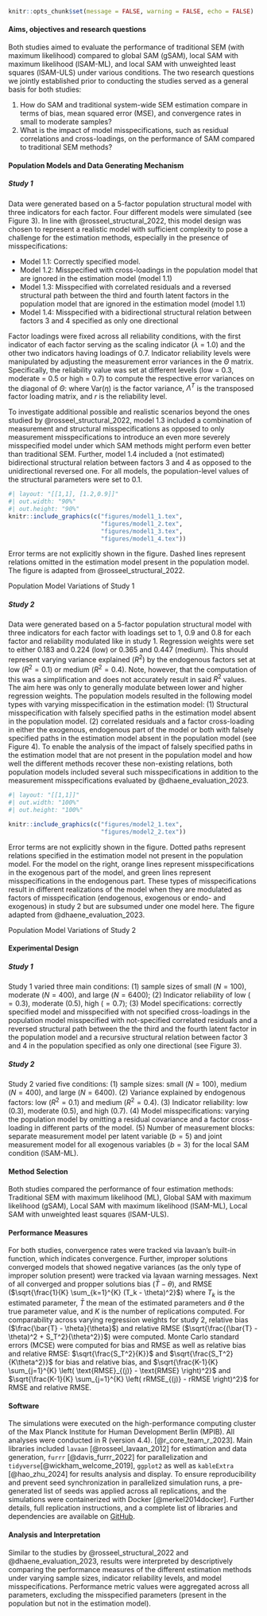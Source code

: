 \setlength{\parindent}{1.27cm}

```r
knitr::opts_chunk$set(message = FALSE, warning = FALSE, echo = FALSE)
```

#### Aims, objectives and research questions

Both studies aimed to evaluate the performance of traditional SEM (with maximum likelihood) compared to global SAM (gSAM), local SAM with maximum likelihood (lSAM-ML), and local SAM with unweighted least squares (lSAM-ULS) under various conditions. The two research questions we jointly established prior to conducting the studies served as a general basis for both studies:

1. How do SAM and traditional system-wide SEM estimation compare in terms of bias, mean squared error (MSE), and convergence rates in small to moderate samples?
2. What is the impact of model misspecifications, such as residual correlations and cross-loadings, on the performance of SAM compared to traditional SEM methods?

#### Population Models and Data Generating Mechanism

##### Study 1

Data were generated based on a 5-factor population structural model with three indicators for each factor. Four different models were simulated (see Figure 3). In line with @rosseel_structural_2022, this model design was chosen to represent a realistic model with sufficient complexity to pose a challenge for the estimation methods, especially in the presence of misspecifications:

- Model 1.1: Correctly specified model.
- Model 1.2: Misspecified with cross-loadings in the population model that are ignored in the estimation model (model 1.1)
- Model 1.3: Misspecified with correlated residuals and a reversed structural path between the third and fourth latent factors in the population model that are ignored in the estimation model (model 1.1)
- Model 1.4: Misspecified with a bidirectional structural relation between factors 3 and 4 specified as only one directional

Factor loadings were fixed across all reliability conditions, with the first indicator of each factor serving as the scaling indicator ($\lambda$ = 1.0) and the other two indicators having loadings of 0.7. Indicator reliability levels were manipulated by adjusting the measurement error variances in the $\Theta$ matrix. Specifically, the reliability value was set at different levels (low = 0.3, moderate = 0.5 or high = 0.7) to compute the respective error variances on the diagonal of $\Theta$:
\begin{equation}
\Theta^{*} = \text{Var}(\eta)\Lambda^{T} \times \frac{1}{r - 1}
\label{eq:theta}
\end{equation}
where $\text{Var}(\eta)$ is the factor variance, $\Lambda^{T}$ is the transposed factor loading matrix, and $r$ is the reliability level.

To investigate additional possible and realistic scenarios beyond the ones studied by @rosseel_structural_2022, model 1.3 included a combination of measurement and structural misspecifications as opposed to only measurement misspecifications to introduce an even more severely misspecified model under which SAM methods might perform even better than traditional SEM. Further, model 1.4 included a (not estimated) bidirectional structural relation between factors 3 and 4 as opposed to the unidirectional reversed one. For all models, the population-level values of the structural parameters were set to 0.1.

::: {#fig-study1-models}
```r
#| layout: "[[1,1], [1.2,0.9]]"
#| out.width: "90%"
#| out.height: "90%"
knitr::include_graphics(c("figures/model1_1.tex", 
                          "figures/model1_2.tex", 
                          "figures/model1_3.tex", 
                          "figures/model1_4.tex"))
```

\raggedright

\textit{Note.} Error terms are not explicitly shown in the figure. Dashed lines represent relations omitted in the estimation model present in the population model. The figure is adapted from @rosseel_structural_2022.

Population Model Variations of Study 1
:::

##### Study 2

Data were generated based on a 5-factor population structural model with three indicators for each factor with loadings set to 1, 0.9 and 0.8 for each factor and reliability modulated like in study 1. Regression weights were set to either 0.183 and 0.224 (low) or 0.365 and 0.447 (medium). This should represent varying variance explained ($R^2$) by the endogenous factors set at low ($R^2 = 0.1$) or medium ($R^2 = 0.4$). Note, however, that the computation of this was a simplification and does not accurately result in said $R^2$ values. The aim here was only to generally modulate between lower and higher regression weights. The population models resulted in the following model types with varying misspecification in the estimation model: (1) Structural misspecification with falsely specified paths in the estimation model absent in the population model. (2) correlated residuals and a factor cross-loading in either the exogenous, endogenous part of the model or both with falsely specified paths in the estimation model absent in the population model (see Figure 4). To enable the analysis of the impact of falsely specified paths in the estimation model that are not present in the population model and how well the different methods recover these non-existing relations, both population models included several such misspecifications in addition to the measurement misspecifications evaluated by @dhaene_evaluation_2023.

::: {#fig-study2-models}
```r
#| layout: "[[1,1]]"
#| out.width: "100%"
#| out.height: "100%"

knitr::include_graphics(c("figures/model2_1.tex", 
                          "figures/model2_2.tex"))
```

\raggedright

\textit{Note.} Error terms are not explicitly shown in the figure. Dotted paths represent relations specified in the estimation model not present in the population model. For the model on the right, orange lines represent misspecifications in the exogenous part of the model, and green lines represent misspecifications in the endogenous part. These types of misspecifications result in different realizations of the model when they are modulated as factors of misspecification (endogenous, exogenous or endo- and exogenous) in study 2 but are subsumed under one model here. The figure adapted from @dhaene_evaluation_2023.

Population Model Variations of Study 2
:::

#### Experimental Design

##### Study 1

Study 1 varied three main conditions: (1) sample sizes of small ($N = 100$), moderate ($N = 400$), and large ($N = 6400$); (2) Indicator reliability of low ($= 0.3$), moderate ($0.5$), high ($= 0.7$); (3) Model specifications: correctly specified model and misspecified with not specified cross-loadings in the population model misspecified with not-specified correlated residuals and a reversed structural path between the the third and the fourth latent factor in the population model and a recursive structural relation between factor 3 and 4 in the population specified as only one directional (see Figure 3).

##### Study 2

Study 2 varied five conditions: (1) sample sizes: small ($N = 100$), medium ($N = 400$), and large ($N = 6400$). (2) Variance explained by endogenous factors: low ($R^2 = 0.1$) and medium ($R^2 = 0.4$). (3) Indicator reliability: low ($0.3$), moderate ($0.5$), and high ($0.7$). (4) Model misspecifications: varying the population model by omitting a residual covariance and a factor cross-loading in different parts of the model. (5) Number of measurement blocks: separate measurement model per latent variable ($b = 5$) and joint measurement model for all exogenous variables ($b = 3$) for the local SAM condition (lSAM-ML).

#### Method Selection

Both studies compared the performance of four estimation methods: Traditional SEM with maximum likelihood (ML), Global SAM with maximum likelihood (gSAM), Local SAM with maximum likelihood (lSAM-ML), Local SAM with unweighted least squares (lSAM-ULS).

#### Performance Measures

For both studies, convergence rates were tracked via lavaan's built-in function, which indicates convergence. Further, improper solutions converged models that showed negative variances (as the only type of improper solution present) were tracked via lavaan warning messages. Next of all converged and propper solutions bias ($\bar{T} - \theta$), and RMSE ($\sqrt{\frac{1}{K} \sum_{k=1}^{K} (T_k - \theta)^2}$) where $T_k$ is the estimated parameter, $\bar{T}$ the mean of the estimated parameters and $\theta$ the true parameter value, and $K$ is the number of replications computed. For comparability across varying regression weights for study 2, relative bias ($\frac{\bar{T} - \theta}{\theta}$) and relative RMSE ($\sqrt{\frac{(\bar{T} - \theta)^2 + S_T^2}{\theta^2}}$) were computed. Monte Carlo standard errors (MCSE) were computed for bias and RMSE as well as relative bias and relative RMSE: $\sqrt{\frac{S_T^2}{K}}$ and $\sqrt{\frac{S_T^2}{K\theta^2}}$ for bias and relative bias, and $\sqrt{\frac{K-1}{K} \sum_{j=1}^{K} \left( \text{RMSE}_{(j)} - \text{RMSE} \right)^2}$ and $\sqrt{\frac{K-1}{K} \sum_{j=1}^{K} \left( rRMSE_{(j)} - rRMSE \right)^2}$ for RMSE and relative RMSE.

#### Software

The simulations were executed on the high-performance computing cluster of the Max Planck Institute for Human Development Berlin (MPIB). All analyses were conducted in R (version 4.4). [@r_core_team_r_2023]. Main libraries included `lavaan` [@rosseel_lavaan_2012] for estimation and data generation, `furrr` [@davis_furrr_2022] for parallelization and `tidyverse`[@wickham_welcome_2019], `ggplot2` as well as `kableExtra` [@hao_zhu_2024] for results analysis and display. 
To ensure reproducibility and prevent seed synchronization in parallelized simulation runs, a pre-generated list of seeds was applied across all replications, and the simulations were containerized with Docker [@merkel2014docker]. Further details, full replication instructions, and a complete list of libraries and dependencies are available on [GitHub](https://github.com/valentinkm/AdversarialSimulation). 

#### Analysis and Interpretation

Similar to the studies by @rosseel_structural_2022 and @dhaene_evaluation_2023, results were interpreted by descriptively comparing the performance measures of the different estimation methods under varying sample sizes, indicator reliability levels, and model misspecifications. Performance metric values were aggregated across all parameters, excluding the misspecified parameters (present in the population but not in the estimation model).